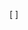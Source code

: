 \[
\begin{eqnarray}
\sum_{i=1}^N x_i &=& x_1 + x_2 + \ldots + x_N\\
&=&`r paste(x,collapse = ' + ')`\\
&=&`r sum(x)`
\end{eqnarray}
\]

